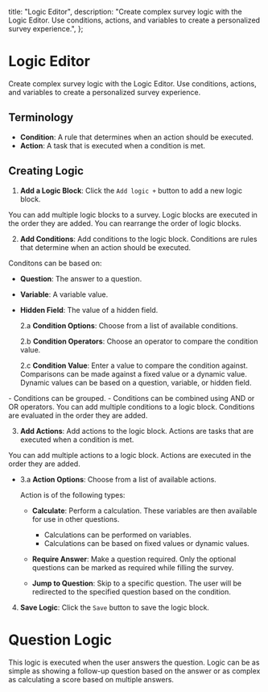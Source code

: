 
  title: "Logic Editor",
  description:
    "Create complex survey logic with the Logic Editor. Use conditions, actions, and variables to create a personalized survey experience.",
};

# Logic Editor

Create complex survey logic with the Logic Editor. Use conditions, actions, and variables to create a personalized survey experience.

<MdxImage src={Editor} alt="Logic Editor" quality="100" className="max-w-full rounded-lg sm:max-w-3xl" />

## Terminology

- **Condition**: A rule that determines when an action should be executed.
- **Action**: A task that is executed when a condition is met.

## **Creating Logic**

1. **Add a Logic Block**: Click the `Add logic +` button to add a new logic block.

<MdxImage src={AddLogic} alt="Add Logic" quality="100" className="max-w-full rounded-lg sm:max-w-3xl" />
<Note>
  You can add multiple logic blocks to a survey. Logic blocks are executed in the order they are added. You
  can rearrange the order of logic blocks.
</Note>

2. **Add Conditions**: Add conditions to the logic block. Conditions are rules that determine when an action should be executed.

<MdxImage
  src={Conditions}
  alt="Add Conditions"
  quality="100"
  className="max-w-full rounded-lg sm:max-w-3xl"
/>

Conditons can be based on:

- **Question**: The answer to a question.
- **Variable**: A variable value.
- **Hidden Field**: The value of a hidden field.

  2.a **Condition Options**: Choose from a list of available conditions.

  <MdxImage
    src={ConditionOptions}
    alt="Condition Options"
    quality="100"
    className="max-w-full rounded-lg sm:max-w-3xl"
  />

  2.b **Condition Operators**: Choose an operator to compare the condition value.

  <MdxImage
    src={ConditionOperators}
    alt="Condition Operators"
    quality="100"
    className="max-w-full rounded-lg sm:max-w-3xl"
  />

  2.c **Condition Value**: Enter a value to compare the condition against.
  Comparisons can be made against a fixed value or a dynamic value.
  Dynamic values can be based on a question, variable, or hidden field.

  <MdxImage
    src={ConditionValue}
    alt="Condition Value"
    quality="100"
    className="max-w-full rounded-lg sm:max-w-3xl"
  />

<Note>
  - Conditions can be grouped. - Conditions can be combined using AND or OR operators. You can add multiple
  conditions to a logic block. Conditions are evaluated in the order they are added.
</Note>

<MdxImage
  src={ConditionChaining}
  alt="Condition Chaining"
  quality="100"
  className="max-w-full rounded-lg sm:max-w-3xl"
/>

3. **Add Actions**: Add actions to the logic block. Actions are tasks that are executed when a condition is met.

<Note>You can add multiple actions to a logic block. Actions are executed in the order they are added.</Note>

- 3.a **Action Options**: Choose from a list of available actions.

  <MdxImage
    src={ActionOptions}
    alt="Add Actions"
    quality="100"
    className="max-w-full rounded-lg sm:max-w-3xl"
  />

  Action is of the following types:

  - **Calculate**: Perform a calculation. These variables are then available for use in other questions.

    - Calculations can be performed on variables.
    - Calculations can be based on fixed values or dynamic values.
      <MdxImage
        src={ActionCalculateVariables}
        alt="Action Calculate Variables"
        quality="100"
        className="max-w-full rounded-lg sm:max-w-3xl"
      />
      <MdxImage
        src={ActionCalculateOperators}
        alt="Action Calculate Variables"
        quality="100"
        className="max-w-full rounded-lg sm:max-w-3xl"
      />
      <MdxImage
        src={ActionCalculateValue}
        alt="Action Calculate Variables"
        quality="100"
        className="max-w-full rounded-lg sm:max-w-3xl"
      />
      <MdxImage
        src={ActionCalculate}
        alt="Action Calculate"
        quality="100"
        className="max-w-full rounded-lg sm:max-w-3xl"
      />

  - **Require Answer**: Make a question required. Only the optional questions can be marked as required while filling the survey.
    <MdxImage
      src={ActionRequire}
      alt="Action Require"
      quality="100"
      className="max-w-full rounded-lg sm:max-w-3xl"
    />
  - **Jump to Question**: Skip to a specific question. The user will be redirected to the specified question based on the condition.
    <MdxImage
      src={ActionJump}
      alt="Action Jump"
      quality="100"
      className="max-w-full rounded-lg sm:max-w-3xl"
    />

4. **Save Logic**: Click the `Save` button to save the logic block.

# Question Logic

This logic is executed when the user answers the question. Logic can be as simple as showing a follow-up question based on the answer or as complex as calculating a score based on multiple answers.

<MdxImage
  src={QuestionLogic}
  alt="Question Logic"
  quality="100"
  className="max-w-full rounded-lg sm:max-w-3xl"
/>
